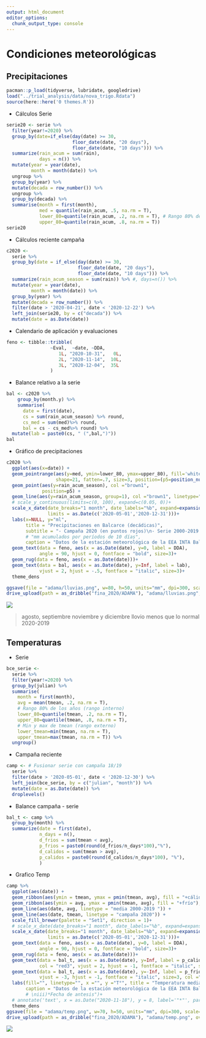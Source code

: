 ```yaml
---
output: html_document
editor_options: 
  chunk_output_type: console
---
```

# Condiciones meteorológicas 

## Precipitaciones 

```r
pacman::p_load(tidyverse, lubridate, googledrive)
load("../trial_analysis/data/nova_trigo.Rdata")
source(here::here('0 themes.R'))
```

- Cálculos Serie

```r
serie20 <- serie %>%
  filter(year!=2020) %>%
  group_by(date=if_else(day(date) >= 30,
                        floor_date(date, "20 days"),
                        floor_date(date, "10 days"))) %>%
  summarize(rain_acum = sum(rain),
            days = n()) %>%
  mutate(year = year(date),
         month = month(date)) %>%
  ungroup %>%
  group_by(year) %>%
  mutate(decada = row_number()) %>%
  ungroup %>%
  group_by(decada) %>%
  summarise(month = first(month),
            med = quantile(rain_acum, .5, na.rm = T),
            lower_80=quantile(rain_acum, .2, na.rm = T), # Rango 80% de los años
            upper_80=quantile(rain_acum, .8, na.rm = T)) 
serie20
```

- Cálculos reciente campaña

```r
c2020 <-
  serie %>%
  group_by(date = if_else(day(date) >= 30,
                          floor_date(date, "20 days"),
                          floor_date(date, "10 days"))) %>%
  summarize(rain_acum_season = sum(rain)) %>% #, days=n()) %>%
  mutate(year = year(date),
         month = month(date)) %>%
  group_by(year) %>%
  mutate(decada = row_number()) %>%
  filter(date > '2020-04-21', date < '2020-12-22') %>% 
  left_join(serie20, by = c("decada")) %>%
  mutate(date = as.Date(date))
```

- Calendario de aplicación y evaluaciones

```r
feno <- tibble::tribble(
                ~Eval,  ~date, ~DDA,
                   1L, "2020-10-31",   0L,
                   2L, "2020-11-14",  10L,
                   3L, "2020-12-04",  35L
                )
```

- Balance relativo a la serie

```r
bal <- c2020 %>% 
    group_by(month.y) %>% 
    summarise( 
      date = first(date),
      cs = sum(rain_acum_season) %>% round,
      cs_med = sum(med)%>% round, 
      bal = cs - cs_med%>% round) %>% 
  mutate(lab = paste0(cs, " (",bal,")"))
bal
```

- Gráfico de precipitaciones

```r
c2020 %>%
  ggplot(aes(x=date)) +
  geom_pointrange(aes(y=med, ymin=lower_80, ymax=upper_80), fill='white', color='deepskyblue',
                  shape=21, fatten=.7, size=3, position=(p5=position_nudge(x = 5)))+
  geom_point(aes(y=rain_acum_season), col ="brown1",
             position=p5) +
  geom_line(aes(y=rain_acum_season, group=1), col ="brown1", linetype="dashed", position=p5)+
  # scale_y_continuous(limits=c(0, 100), expand=c(0.05, 0))+
  scale_x_date(date_breaks="1 month", date_labels="%b", expand=expansion(0,0), 
               limits = as.Date(c('2020-05-01','2020-12-31')))+    
  labs(x=NULL, y="ml",
       title = "Precipitaciones en Balcarce (decádicas)",
       subtitle = "- Campaña 2020 (en puntos rojos)\n- Serie 2000-2019: mediana (puntos blancos) y rango 80% (barras azules)",
       # "mm acumulados por períodos de 10 días",
       caption = "Datos de la estación meteorológica de la EEA INTA Balcarce\ni) Días desde la aplicación (en negritas)\nii) En itálicas: mm acumulados mensual 2020 y diferencia con la serie 2000-19 (entre paréntesis)")+
  geom_text(data = feno, aes(x = as.Date(date), y=0, label = DDA), 
            angle = 90, hjust = 0, fontface = "bold", size=3)+
  geom_rug(data = feno, aes(x = as.Date(date)))+
  geom_text(data = bal, aes(x = as.Date(date), y=Inf, label = lab), 
            vjust = 2, hjust = -.5, fontface = "italic", size=3)+
  theme_dens

ggsave(file = "adama/lluvias.png", w=80, h=50, units="mm", dpi=300, scale=2)
drive_upload(path = as_dribble("fina_2020/ADAMA"), "adama/lluvias.png", overwrite = FALSE)

```

![](plots/lluvias.png)

> agosto, septiembre noviembre y diciembre llovio menos que lo normal 2020-2019

## Temperaturas

- Serie

```r
bce_serie <-
  serie %>% 
  filter(year!=2020) %>%
  group_by(julian) %>%
  summarise(
    month = first(month),
    avg = mean(tmean, .2, na.rm = T),
    # Rango 80% de los años (rango interno)
    lower_80=quantile(tmean, .2, na.rm = T),
    upper_80=quantile(tmean, .8, na.rm = T),
    # Min y max de tmean (rango externo)
    lower_tmean=min(tmean, na.rm = T),
    upper_tmean=max(tmean, na.rm = T)) %>%
  ungroup()

```

- Campaña reciente

```r
camp <- # Fusionar serie con campaña 18/19
  serie %>%
  filter(date > '2020-05-01', date < '2020-12-30') %>%
  left_join(bce_serie, by = c("julian", "month")) %>%
  mutate(date = as.Date(date)) %>%
  droplevels()
```

- Balance campaña - serie

```r
bal_t <- camp %>% 
  group_by(month) %>% 
  summarize(date = first(date),
            n_days = n(),
            d_frios = sum(tmean < avg),
            p_frios = paste0(round(d_frios/n_days*100),"%"),
            d_calidos = sum(tmean > avg),
            p_calidos = paste0(round(d_calidos/n_days*100), "%"),
            )
```

- Grafico Temp

```r
camp %>% 
  ggplot(aes(date)) +  
  geom_ribbon(aes(ymin = tmean, ymax = pmin(tmean, avg), fill = "+cálido"),alpha=0.5 ) +
  geom_ribbon(aes(ymin = avg, ymax = pmin(tmean, avg), fill = "+frío"), alpha=0.5) +
  geom_line(aes(date, avg, linetype = "media 2000-2019 ")) +
  geom_line(aes(date, tmean, linetype = "campaña 2020")) +
  scale_fill_brewer(palette = "Set1", direction = 1)+
  # scale_x_date(date_breaks="1 month", date_labels="%b", expand=expansion(0.01,0))+
  scale_x_date(date_breaks="1 month", date_labels="%b", expand=expansion(0,0), 
               limits = as.Date(c('2020-05-01','2020-12-31')))+    
  geom_text(data = feno, aes(x = as.Date(date), y=0, label = DDA), 
            angle = 90, hjust = 0, fontface = "bold", size=3)+
  geom_rug(data = feno, aes(x = as.Date(date)))+
  geom_text(data = bal_t, aes(x = as.Date(date), y=Inf, label = p_calidos),
            col = "red3", vjust = 2, hjust = -1, fontface = "italic", size=3)+
  geom_text(data = bal_t, aes(x = as.Date(date), y=-Inf, label = p_frios), 
            vjust = -3, hjust = -1, fontface = "italic", size=3, col ="steelblue")+  
  labs(fill="", linetype="", x ="", y ="T°", title = "Temperatura media", 
       caption = "Datos de la estación meteorológica de la EEA INTA Balcarce\ni) Días desde la aplicación (en negritas)\nii) Proporción de días mas calidos/frios que la media de la serie por mes (en colores)")+
       # \niii)*Fecha de antesis")+
  # annotate('text', x = as.Date("2020-11-18"), y = 8, label='"*"', parse=FALSE, size = 7) +
  theme_dens
ggsave(file = "adama/temp.png", w=70, h=50, units="mm", dpi=300, scale=2)
drive_upload(path = as_dribble("fina_2020/ADAMA"), "adama/temp.png", overwrite = FALSE)
```

![](plots/temp.png)
